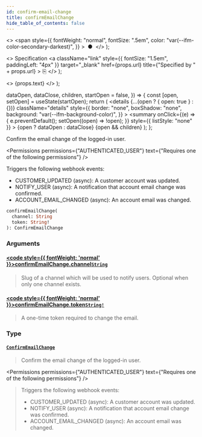 ```yaml
---
id: confirm-email-change
title: confirmEmailChange
hide_table_of_contents: false
---
```


  <>
    <span
      style={{
        fontWeight: "normal",
        fontSize: ".5em",
        color: "var(--ifm-color-secondary-darkest)",
      }}
    >
      &nbsp;●&nbsp;
    </span>
  </>
);

  <>
    Specification
    <a
      className="link"
      style={{ fontSize: "1.5em", paddingLeft: "4px" }}
      target="\_blank"
      href={props.url}
      title={"Specified by " + props.url}
    >
      ⎘
    </a>
  </>
);

  <>
    <span className={props.class}>{props.text}</span>
  </>
);


  dataOpen,
  dataClose,
  children,
  startOpen = false,
}) => {
  const [open, setOpen] = useState(startOpen);
  return (
    <details
      {...(open ? { open: true } : {})}
      className="details"
      style={{
        border: "none",
        boxShadow: "none",
        background: "var(--ifm-background-color)",
      }}
    >
      <summary
        onClick={(e) => {
          e.preventDefault();
          setOpen((open) => !open);
        }}
        style={{ listStyle: "none" }}
      >
        {open ? dataOpen : dataClose}
      </summary>
      {open && children}
    </details>
  );
};

Confirm the email change of the logged-in user.

<Permissions
  permissions={"AUTHENTICATED_USER"}
  text={"Requires one of the following permissions"}
/>

Triggers the following webhook events:

- CUSTOMER_UPDATED (async): A customer account was updated.
- NOTIFY_USER (async): A notification that account email change was confirmed.
- ACCOUNT_EMAIL_CHANGED (async): An account email was changed.

```graphql
confirmEmailChange(
  channel: String
  token: String!
): ConfirmEmailChange
```

### Arguments

#### [<code style={{ fontWeight: 'normal' }}>confirmEmailChange.<b>channel</b></code>](#)<Bullet />[`String`](../../../api-reference/miscellaneous/scalars/string) <Badge class="badge badge--secondary" text="scalar"/>

> Slug of a channel which will be used to notify users. Optional when only one channel exists.

#### [<code style={{ fontWeight: 'normal' }}>confirmEmailChange.<b>token</b></code>](#)<Bullet />[`String!`](../../../api-reference/miscellaneous/scalars/string) <Badge class="badge badge--secondary" text="non-null"/> <Badge class="badge badge--secondary" text="scalar"/>

> A one-time token required to change the email.

### Type

#### [`ConfirmEmailChange`](../../../api-reference/users/objects/confirm-email-change) <Badge class="badge badge--secondary" text="object"/>

> Confirm the email change of the logged-in user.

<Permissions
  permissions={"AUTHENTICATED_USER"}
  text={"Requires one of the following permissions"}
/>

> Triggers the following webhook events:
>
> - CUSTOMER_UPDATED (async): A customer account was updated.
> - NOTIFY_USER (async): A notification that account email change was confirmed.
> - ACCOUNT_EMAIL_CHANGED (async): An account email was changed.

